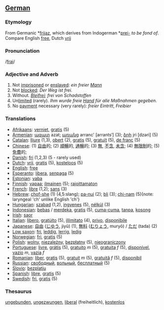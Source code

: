 ==[[German]]==
===Etymology===
From Germanic *[[frijaz]], which derives from Indogerman *[[prei-]] ''to be fond of''.  Compare English [[free]], Dutch [[vrij]]
===Pronunciation===
/[[Pronunciation guide|frai]]/
===Adjective and Adverb===
# Not [[imprisoned]] or [[enslaved]]: ''ein freier [[Mann]]''
# Not [[blocked]]: ''Der Weg ist frei.''
# Without. ''[[Blei]]frei; frei von Schadstoffen''
# Un[[limit]]ed (rarely). ''Ihm wurde freie [[Hand]] für alle Maßnahmen gegeben.''
# No [[payment]] necessary (very rarely): ''freier Eintritt'', ''Freibier''

===Translations===
*[[Afrikaans]]: [[verniet]], [[gratis]] (5)
*[[Armenian]]: [[ազատ]] azat; [[առանց]] arranc‛ [arrants‘] (3); [[ձրի]] jri [dzəri] (5)
*[[Catalan]]: [[lliure]] (1,3), [[obert]] (2), [[gratis]] (5), [[gratuït]] (5), [[de franc]] (5)
*[[Chinese]]: (1) [[自由]]的; (2) [[順暢]]的, [[通暢]]的; (3) [[無]], [[不含]], [[未含]]; (4) [[無限制]]的; (5) [[免費]]的;
*[[Danish]]: [[fri]] (1,2,3) (5 - rarely used)
*[[Dutch]]: [[vrij]], [[gratis]] (5), [[kosteloos]] (5)
*[[English]]: [[free]]
*[[Esperanto]]: [[libera]], [[senpaga]] (5)
*[[Estonian]]: [[vaba]]
*[[Finnish]]: [[vapaa]]; [[ilmainen]] (5); [[rajoittamaton]]
*[[French]]: [[libre]] (1,2); [[sans]] (3)
*[[Hebrew]]: [[chof-she]] (1) (4,5:slang); [[pa-nui]] (2); [[bli]] (3); [[chi-nam]] (5){note: laryngeal 'ch' unlike English 'ch'}
*[[Hungarian]]: [[szabad]] (1,2), [[ingyenes]] (5), [[nélkül]] (3)
*[[Indonesian]]: [[bebas]] / [[merdeka]], [[gratis]] (5), [[cuma-cuma]], [[tanpa]], [[kosong]]
*[[Irish]]: [[saor]]
*[[Italian]]: [[lìbero]], [[gratùito]] (5), [[illimitato]] (4), [[privo]], [[disponìbile]]
*[[Japanese]]: [[自由]] ([[じゆう]], jiyū) (1), [[無料]] ([[むりょう]], muryō) / [[ただ]] (tada) (2)
*[[Low saxon]]: [[fri]], [[leddig]], [[lerrig]], [[ledig]]
*[[Norwegian]]: [[fri]], [[gratis]] (5)
*[[Polish]]: [[wolny]], [[niezależny]], [[bezpłatny]] (5), [[nieograniczony]]
*[[Portuguese]]: [[livre]], [[grátis]] (5), [[gratuito]] ''m'' (5), [[gratuita]] ''f'' (5), [[disponível]], [[vazio]] ''m'', [[vazia]] ''f''
*[[Romanian]]: [[liber]], [[gratis]] (5), [[gratuit]] ''m'' (5), [[gratuită]] ''f'' (5), [[disponibil]]
*[[Russian]]: [[свободный]], [[вольный]], [[бесплатный]] (5)
*[[Slovio]]: [[bezplatju]]
*[[Spanish]]: [[libre]], [[gratis]] (5)
*[[Swedish]]: [[fri]], [[gratis]] (5)

===Thesaurus===

[[ungebunden]], [[ungezwungen]], [[liberal]] (freiheitlich), [[kostenlos]]
